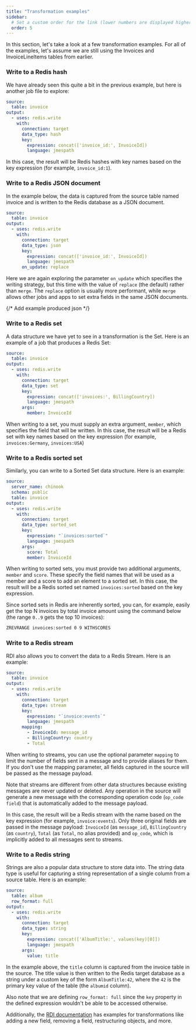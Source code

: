 ```yaml
---
title: "Transformation examples"
sidebar:
  # Set a custom order for the link (lower numbers are displayed higher up)
  order: 5 
---
```


In this section, let's take a look at a few transformation examples. For all of the examples, let's assume we are still using the Invoices and InvoiceLineItems tables from earlier.

### Write to a Redis hash

We have already seen this quite a bit in the previous example, but here is another job file to explore: 

```YAML
source:
  table: invoice
output:
  - uses: redis.write
    with:
      connection: target
      data_type: hash
      key:
        expression: concat(['invoice_id:', InvoiceId])
        language: jmespath
```

In this case, the result will be Redis hashes with key names based on the key expression (for example, `invoice_id:1`).

### Write to a Redis JSON document

In the example below, the data is captured from the source table named invoice and is written to the Redis database as a JSON document.

```YAML
source:
  table: invoice
output:
  - uses: redis.write
    with:
      connection: target
      data_type: json
      key:
        expression: concat(['invoice_id:', InvoiceId])
        language: jmespath
      on_update: replace        
```

Here we are again exploring the parameter `on_update` which specifies the writing strategy, but this time with the value of  `replace` (the default) rather than `merge`. The `replace` option is usually more performant, while `merge` allows other jobs and apps to set extra fields in the same JSON documents.

{/* Add example produced json */}

### Write to a Redis set 

A data structure we have yet to see in a transformation is the Set. Here is an example of a job that produces a Redis Set: 

```YAML
source:
  table: invoice
output:
  - uses: redis.write
    with:
      connection: target
      data_type: set
      key:
        expression: concat(['invoices:', BillingCountry])
        language: jmespath
      args:
        member: InvoiceId
```

When writing to a set, you must supply an extra argument, `member`, which specifies the field that will be written. In this case, the result will be a Redis set with key names based on the key expression (for example, `invoices:Germany`, `invoices:USA`) 


### Write to a Redis sorted set

Similarly, you can write to a Sorted Set data structure. Here is an example: 

```YAML
source:
  server_name: chinook
  schema: public
  table: invoice
output:
  - uses: redis.write
    with:
      connection: target
      data_type: sorted_set
      key:
        expression: "`invoices:sorted`"
        language: jmespath
      args:
        score: Total
        member: InvoiceId 
```

When writing to sorted sets, you must provide two additional arguments, `member` and `score`. These specify the field names that will be used as a member and a score to add an element to a sorted set. In this case, the result will be a Redis sorted set named `invoices:sorted` based on the key expression. 

Since sorted sets in Redis are inherently sorted, you can, for example, easily get the top N invoices by total invoice amount using the command below (the range `0..9` gets the top 10 invoices):

```bash
ZREVRANGE invoices:sorted 0 9 WITHSCORES
```

### Write to a Redis stream

RDI also allows you to convert the data to a Redis Stream. Here is an example: 

```YAML
source:
  table: invoice
output:
  - uses: redis.write
    with:
      connection: target
      data_type: stream
      key:
        expression: "`invoice:events`"
        language: jmespath
      mapping:
        - InvoiceId: message_id
        - BillingCountry: country
        - Total
```

When writing to streams, you can use the optional parameter `mapping` to limit the number of fields sent in a message and to provide aliases for them. If you don't use the mapping parameter, all fields captured in the source will be passed as the message payload.

Note that streams are different from other data structures because existing messages are never updated or deleted. Any operation in the source will generate a new message with the corresponding operation code (`op_code field`) that is automatically added to the message payload.

In this case, the result will be a Redis stream with the name based on the key expression (for example, `invoice:events`). Only three original fields are passed in the message payload: `InvoiceId` (as `message_id`), `BillingCountry` (as `country`), `Total` (as `Total`, no alias provided) and `op_code`, which is implicitly added to all messages sent to streams.

### Write to a Redis string 

Strings are also a popular data structure to store data into. The string data type is useful for capturing a string representation of a single column from a source table. Here is an example: 

```YAML
source:
  table: album
  row_format: full
output:
  - uses: redis.write
    with:
      connection: target
      data_type: string
      key:
        expression: concat(['AlbumTitle:', values(key)[0]])
        language: jmespath
      args:
        value: title
```

In the example above, the `title` column is captured from the invoice table in the source. The title value is then written to the Redis target database as a string under a custom key of the form `AlbumTitle:42`, where the `42` is the primary key value of the table (the `albumid` column).

Also note that we are defining `row_format: full` since the `key` property in the defined expression wouldn't be able to be accessed otherwise.

Additionally, the <a href="https://redis.io/docs/latest/integrate/redis-data-integration/data-pipelines/transform-examples/" target="_blank">RDI documentation</a> has examples for transformations like adding a new field, removing a field, restructuring objects, and more. 